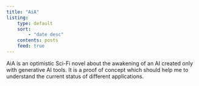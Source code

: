 ```yaml
---
title: "AiA"
listing:
    type: default
    sort: 
        - "date desc"
    contents: posts
    feed: true
---
```


AiA is an optimistic Sci-Fi novel about the awakening of an AI created only
with generative AI tools.
It is a proof of concept which should help me to understand the current status of
different applications.

